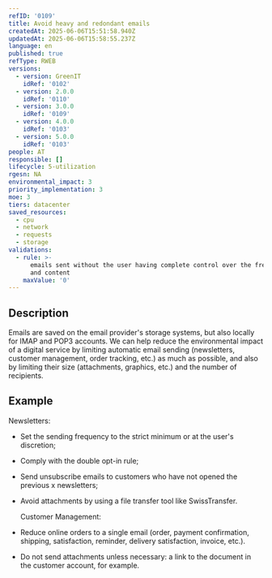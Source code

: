 ```yaml
---
refID: '0109'
title: Avoid heavy and redondant emails
createdAt: 2025-06-06T15:51:58.940Z
updatedAt: 2025-06-06T15:58:55.237Z
language: en
published: true
refType: RWEB
versions:
  - version: GreenIT
    idRef: '0102'
  - version: 2.0.0
    idRef: '0110'
  - version: 3.0.0
    idRef: '0109'
  - version: 4.0.0
    idRef: '0103'
  - version: 5.0.0
    idRef: '0103'
people: AT
responsible: []
lifecycle: 5-utilization
rgesn: NA
environmental_impact: 3
priority_implementation: 3
moe: 3
tiers: datacenter
saved_resources:
  - cpu
  - network
  - requests
  - storage
validations:
  - rule: >-
      emails sent without the user having complete control over the frequency
      and content
    maxValue: '0'
---
```


## Description

Emails are saved on the email provider's storage systems, but also locally for IMAP and POP3 accounts. We can help reduce the environmental impact of a digital service by limiting automatic email sending (newsletters, customer management, order tracking, etc.) as much as possible, and also by limiting their size (attachments, graphics, etc.) and the number of recipients.



## Example

Newsletters:

* Set the sending frequency to the strict minimum or at the user's discretion;
* Comply with the double opt-in rule;
* Send unsubscribe emails to customers who have not opened the previous x newsletters;
* Avoid attachments by using a file transfer tool like SwissTransfer.

  Customer Management:
* Reduce online orders to a single email (order, payment confirmation, shipping, satisfaction, reminder, delivery satisfaction, invoice, etc.).
* Do not send attachments unless necessary: a link to the document in the customer account, for example.
